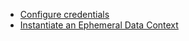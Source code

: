 <!--

---Import---
<DataContexts />

---Header---
## Data Contexts
-->

- [Configure credentials](../../../guides/setup/configuring_data_contexts/how_to_configure_credentials.md)
- [Instantiate an Ephemeral Data Context](/docs/oss/guides/setup/configuring_data_contexts/instantiating_data_contexts/instantiate_data_context)
